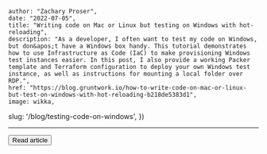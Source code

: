 

    author: "Zachary Proser", 
    date: "2022-07-05",
    title: "Writing code on Mac or Linux but testing on Windows with hot-reloading", 
    description: "As a developer, I often want to test my code on Windows, but don&apos;t have a Windows box handy. This tutorial demonstrates how to use Infrastructure as Code (IaC) to make provisioning Windows test instances easier. In this post, I also provide a working Packer template and Terraform configuration to deploy your own Windows test instance, as well as instructions for mounting a local folder over RDP.",
    href: "https://blog.gruntwork.io/how-to-write-code-on-mac-or-linux-but-test-on-windows-with-hot-reloading-b218de5383d1",
    image: wikka,
  slug: '/blog/testing-code-on-windows',
})


--- 
<Button href={metadata.href}>Read article</Button>


